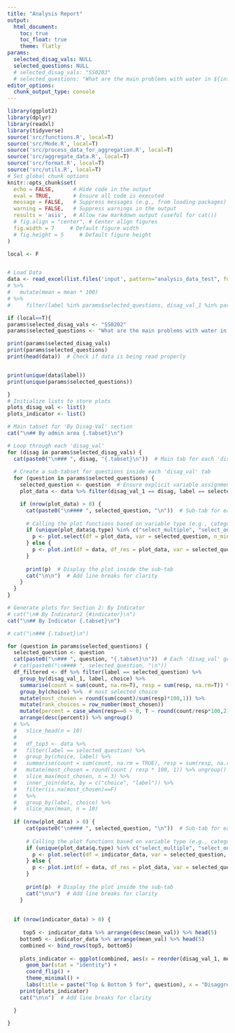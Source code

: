 ```yaml
---
title: "Analysis Report"
output:
  html_document:
    toc: true
    toc_float: true
    theme: flatly
params:
  selected_disag_vals: NULL
  selected_questions: NULL
  # selected_disag_vals: "SS0203"
  # selected_questions: "What are the main problems with water in ${info_settlement_final}?"
editor_options:
  chunk_output_type: console
---
```


```r
library(ggplot2)
library(dplyr)
library(readxl)
library(tidyverse)
source('src/functions.R', local=T)
source('src/Mode.R', local=T)
source('src/process_data_for_aggregation.R', local=T)
source('src/aggregate_data.R', local=T)
source('src/format.R', local=T)
source('src/utils.R', local=T)
# Set global chunk options
knitr::opts_chunk$set(
  echo = FALSE,      # Hide code in the output
  eval = TRUE,       # Ensure all code is executed
  message = FALSE,   # Suppress messages (e.g., from loading packages)
  warning = FALSE,   # Suppress warnings in the output
  results = 'asis',  # Allow raw markdown output (useful for cat())
  # fig.align = "center", # Center align figures
  fig.width = 7     # Default figure width
  # fig.height = 5     # Default figure height
)

local <- F


# Load Data
data <- read_excel(list.files('input', pattern="analysis_data_test", full.names = TRUE)) 
# %>% 
#   mutate(mean = mean * 100) 
# %>% 
#     filter(label %in% params$selected_questions, disag_val_1 %in% params$selected_disag_vals)

if (local==T){
params$selected_disag_vals <- "SS0202"
params$selected_questions <- "What are the main problems with water in ${info_settlement_final}?"

print(params$selected_disag_vals)
print(params$selected_questions)
print(head(data))  # Check if data is being read properly


print(unique(data$label))
print(unique(params$selected_questions))

}
# Initialize lists to store plots
plots_disag_val <- list()
plots_indicator <- list()
```

```r
# Main tabset for 'By Disag-Val' section
cat("\n## By admin area {.tabset}\n")

# Loop through each 'disag_val'
for (disag in params$selected_disag_vals) {
  cat(paste0("\n### ", disag, "{.tabset}\n"))  # Main tab for each 'disag_val'
  
  # Create a sub-tabset for questions inside each 'disag_val' tab
  for (question in params$selected_questions) {
    selected_question <- question  # Ensure explicit variable assignment
    plot_data <- data %>% filter(disag_val_1 == disag, label == selected_question)

    if (nrow(plot_data) > 0) {
      cat(paste0("\n#### ", selected_question, "\n"))  # Sub-tab for each question under this 'disag_val'
      
      # Calling the plot functions based on variable type (e.g., categorical or numerical)
      if (unique(plot_data$q.type) %in% c("select_multiple", "select_one")) {
        p <- plot.select(df = plot_data, var = selected_question, n_min=100)
      } else {
        p <- plot.int(df = data, df_res = plot_data, var = selected_question, )
      }
      
      print(p)  # Display the plot inside the sub-tab
      cat("\n\n")  # Add line breaks for clarity
    }
  }
}
```



```r
# Generate plots for Section 2: By Indicator
# cat("\n# By Indicator2 {#indicator}\n")
cat("\n## By Indicator {.tabset}\n")

# cat("\n### {.tabset}\n")

for (question in params$selected_questions) {
  selected_question <- question
  cat(paste0("\n### ", question, "{.tabset}\n"))  # Each 'disag_val' gets its own tab
  # cat(paste0("\n#### ", selected_question, "\n"))
  df_filtered <- df %>% filter(label == selected_question) %>% 
    group_by(disag_val_1, label, choice) %>% 
    summarise(count = sum(count, na.rm=T), resp = sum(resp, na.rm=T)) %>% 
    group_by(choice) %>%  # most selected choice
    mutate(most_chosen = round(sum(count)/sum(resp)*100,1)) %>% 
    mutate(rank_choices = row_number(most_chosen)) 
    mutate(percent = case_when(resp==0 ~ 0, T ~ round(count/resp*100,2))) %>% 
    arrange(desc(percent)) %>% ungroup() 
  # %>% 
  #   slice_head(n = 10)  
  #   
  #   df_top3 <- data %>%
  #   filter(label == selected_question) %>%
  #   group_by(choice, label) %>%
  #   summarise(count = sum(count, na.rm = TRUE), resp = sum(resp, na.rm = TRUE)) %>%
  #   mutate(most_chosen = round(count / resp * 100, 1)) %>% ungroup() %>% select(-c(count, resp)) %>% 
  #   slice_max(most_chosen, n = 3) %>%
  #   inner_join(data, by = c("choice", "label")) %>%
  #   filter(is.na(most_chosen)==F) 
  #   %>% 
  #   group_by(label, choice) %>%
  #   slice_max(mean, n = 10)
  
  if (nrow(plot_data) > 0) {
      cat(paste0("\n#### ", selected_question, "\n"))  # Sub-tab for each question under this 'disag_val'
      
      # Calling the plot functions based on variable type (e.g., categorical or numerical)
      if (unique(plot_data$q.type) %in% c("select_multiple", "select_one")) {
        p <- plot.select(df = indicator_data, var = selected_question, n_min=3)
      } else {
        p <- plot.int(df = data, df_res = plot_data, var = selected_question, )
      }
      
      print(p)  # Display the plot inside the sub-tab
      cat("\n\n")  # Add line breaks for clarity
    }
  
  
  if (nrow(indicator_data) > 0) {
    
     top5 <- indicator_data %>% arrange(desc(mean_val)) %>% head(5)
    bottom5 <- indicator_data %>% arrange(mean_val) %>% head(5)
    combined <- bind_rows(top5, bottom5)
    
    plots_indicator <- ggplot(combined, aes(x = reorder(disag_val_1, mean_val), y = mean_val, fill = mean_val)) +
      geom_bar(stat = "identity") +
      coord_flip() +
      theme_minimal() +
      labs(title = paste("Top & Bottom 5 for", question), x = "Disaggregation Level", y = "Mean Percentage")
    print(plots_indicator)
    cat("\n\n")  # Add line breaks for clarity

  }
  
}
```
